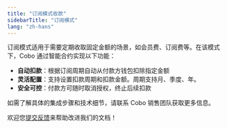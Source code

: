 ```yaml
---
title: "订阅模式收款"
sidebarTitle: "订阅模式"
lang: "zh-hans"
---
```


订阅模式适用于需要定期收取固定金额的场景，如会员费、订阅费等。在该模式下，Cobo 通过智能合约实现以下功能：

- **自动扣款**：根据订阅周期自动从付款方钱包扣除指定金额
- **灵活配置**：支持设置扣款周期和扣款金额。周期支持月、季度、年。
- **安全可控**：付款方可随时取消授权，终止后续扣款

如需了解具体的集成步骤和技术细节，请联系 Cobo 销售团队获取更多信息。

<Tip>欢迎您[提交反馈](https://forms.zohopublic.com/cobo/form/DocumentFeedbackForm/formperma/QvLOhxJv1_JMsJ-1dleZ8Itb_7rzN-LtgvsDdxosoVI)来帮助改进我们的文档！</Tip>